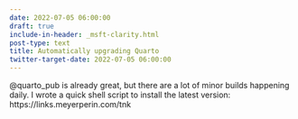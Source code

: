 ```yaml
---
date: 2022-07-05 06:00:00
draft: true
include-in-header: _msft-clarity.html
post-type: text
title: Automatically upgrading Quarto
twitter-target-date: 2022-07-05 06:00:00
---
```

@quarto_pub is already great, but there are a lot of minor builds happening daily. I wrote a quick shell script to install the latest version: https://links.meyerperin.com/tnk